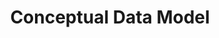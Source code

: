 ---
title: 'Conceptual Data Model'
description: 'Mintlify gives you complete control over the look and feel of your documentation using the docs.json file'
icon: 'gear'
---
